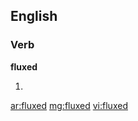 ==English==

===Verb===
'''fluxed'''

# {{past of|[[flux]]}}

[[ar:fluxed]]
[[mg:fluxed]]
[[vi:fluxed]]
